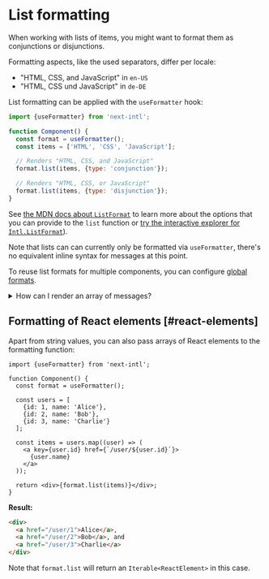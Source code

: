 
# List formatting

When working with lists of items, you might want to format them as conjunctions or disjunctions.

Formatting aspects, like the used separators, differ per locale:

- "HTML, CSS, and JavaScript" in `en-US`
- "HTML, CSS und JavaScript" in `de-DE`

List formatting can be applied with the `useFormatter` hook:

```js
import {useFormatter} from 'next-intl';

function Component() {
  const format = useFormatter();
  const items = ['HTML', 'CSS', 'JavaScript'];

  // Renders "HTML, CSS, and JavaScript"
  format.list(items, {type: 'conjunction'});

  // Renders "HTML, CSS, or JavaScript"
  format.list(items, {type: 'disjunction'});
}
```

See [the MDN docs about `ListFormat`](https://developer.mozilla.org/en-US/docs/Web/JavaScript/Reference/Global_Objects/Intl/ListFormat) to learn more about the options that you can provide to the `list` function or [try the interactive explorer for `Intl.ListFormat`](https://www.intl-explorer.com/ListFormat)).

Note that lists can can currently only be formatted via `useFormatter`, there's no equivalent inline syntax for messages at this point.

To reuse list formats for multiple components, you can configure [global formats](/docs/usage/configuration#formats).

<details>
<summary>How can I render an array of messages?</summary>

See the [arrays of messages guide](/docs/usage/messages#arrays-of-messages).

</details>

## Formatting of React elements [#react-elements]

Apart from string values, you can also pass arrays of React elements to the formatting function:

```tsx
import {useFormatter} from 'next-intl';

function Component() {
  const format = useFormatter();

  const users = [
    {id: 1, name: 'Alice'},
    {id: 2, name: 'Bob'},
    {id: 3, name: 'Charlie'}
  ];

  const items = users.map((user) => (
    <a key={user.id} href={`/user/${user.id}`}>
      {user.name}
    </a>
  ));

  return <div>{format.list(items)}</div>;
}
```

**Result:**

```html
<div>
  <a href="/user/1">Alice</a>,
  <a href="/user/2">Bob</a>, and
  <a href="/user/3">Charlie</a>
</div>
```

Note that `format.list` will return an `Iterable<ReactElement>` in this case.
